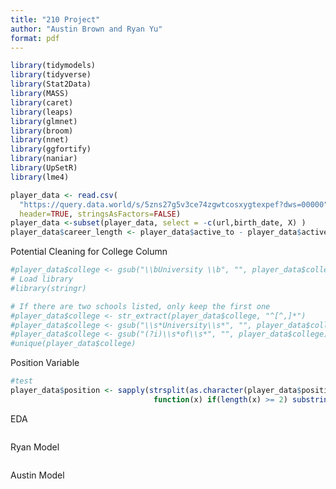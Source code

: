 ```yaml
---
title: "210 Project"
author: "Austin Brown and Ryan Yu"
format: pdf
---
```

```r
library(tidymodels)
library(tidyverse)
library(Stat2Data)
library(MASS)
library(caret)
library(leaps)
library(glmnet)
library(broom)
library(nnet)
library(ggfortify)
library(naniar)
library(UpSetR)
library(lme4)
```

```r
player_data <- read.csv(
  "https://query.data.world/s/5zns27g5v3ce74zgwtcosxygtexpef?dws=00000", 
  header=TRUE, stringsAsFactors=FALSE)
player_data <-subset(player_data, select = -c(url,birth_date, X) )
player_data$career_length <- player_data$active_to - player_data$active_from
```


Potential Cleaning for College Column
```r
#player_data$college <- gsub("\\bUniversity \\b", "", player_data$college)
# Load library
#library(stringr)

# If there are two schools listed, only keep the first one
#player_data$college <- str_extract(player_data$college, "^[^,]*")
#player_data$college <- gsub("\\s*University\\s*", "", player_data$college)
#player_data$college <- gsub("(?i)\\s*of\\s*", "", player_data$college)
#unique(player_data$college)
```

Position Variable
```r
#test
player_data$position <- sapply(strsplit(as.character(player_data$position), "-"), 
                                function(x) if(length(x) >= 2) substring(x[[1]], 1, 1) ifelse(length(x) < 2) subtring(x[[1]])
```

EDA
```r
```

Ryan Model
```r
```

Austin Model
```r
```
